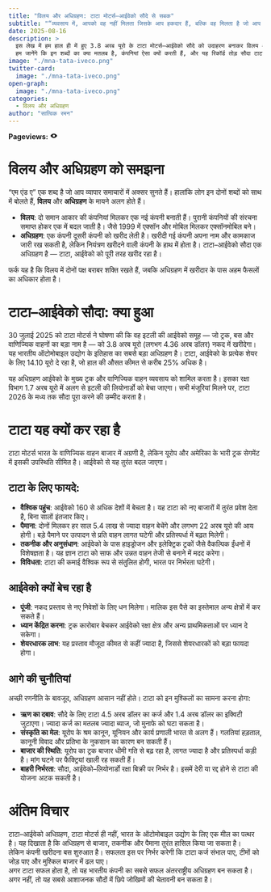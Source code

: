 ```yaml
---
title: "विलय और अधिग्रहण: टाटा मोटर्स–आईवेको सौदे से सबक"
subtitle: "“व्यवसाय में, आपको वह नहीं मिलता जिसके आप हकदार हैं, बल्कि वह मिलता है जो आप तय कर पाते हैं।” — चेस्टर एल. कारास"
date: 2025-08-16
description: >
  इस लेख में हम हाल ही में हुए 3.8 अरब यूरो के टाटा मोटर्स–आईवेको सौदे को उदाहरण बनाकर विलय और अधिग्रहण के बीच का अंतर समझेंगे।
  हम जानेंगे कि इन शब्दों का क्या मतलब है, कंपनियां ऐसा क्यों करती हैं, और यह रिकॉर्ड तोड़ सौदा टाटा मोटर्स के भविष्य को कैसे बदल सकता है।
image: "./mna-tata-iveco.png"
twitter-card:
  image: "./mna-tata-iveco.png"
open-graph:
  image: "./mna-tata-iveco.png"
categories:
  - विलय और अधिग्रहण
author: "सात्विक रमन"
---
```


<p><b>Pageviews:</b> <svg xmlns="http://www.w3.org/2000/svg" width="1em" height="1em" viewBox="0 0 256 256"><path fill="currentColor" d="M247.31 124.76c-.35-.79-8.82-19.58-27.65-38.41C194.57 61.26 162.88 48 128 48S61.43 61.26 36.34 86.35C17.51 105.18 9 124 8.69 124.76a8 8 0 0 0 0 6.5c.35.79 8.82 19.57 27.65 38.4C61.43 194.74 93.12 208 128 208s66.57-13.26 91.66-38.34c18.83-18.83 27.3-37.61 27.65-38.4a8 8 0 0 0 0-6.5M128 168a40 40 0 1 1 40-40a40 40 0 0 1-40 40"/></svg> <span class="waline-pageview-count"></i><p>

# विलय और अधिग्रहण को समझना
“एम एंड ए” एक शब्द है जो आप व्यापार समाचारों में अक्सर सुनते हैं। हालांकि लोग इन दोनों शब्दों को साथ में बोलते हैं, **विलय** और **अधिग्रहण** के मायने अलग होते हैं।

* **विलय**: दो समान आकार की कंपनियां मिलकर एक नई कंपनी बनाती हैं। पुरानी कंपनियों की संरचना समाप्त होकर एक में बदल जाती है। जैसे 1999 में एक्सॉन और मोबिल मिलकर एक्सॉनमोबिल बने।
* **अधिग्रहण**: एक कंपनी दूसरी कंपनी को खरीद लेती है। खरीदी गई कंपनी अपना नाम और कामकाज जारी रख सकती है, लेकिन नियंत्रण खरीदने वाली कंपनी के हाथ में होता है। टाटा–आईवेको सौदा एक अधिग्रहण है — टाटा, आईवेको को पूरी तरह खरीद रहा है।

फर्क यह है कि विलय में दोनों पक्ष बराबर शक्ति रखते हैं, जबकि अधिग्रहण में खरीदार के पास अहम फैसलों का अधिकार होता है।

# टाटा–आईवेको सौदा: क्या हुआ
30 जुलाई 2025 को टाटा मोटर्स ने घोषणा की कि वह इटली की आईवेको समूह — जो ट्रक, बस और वाणिज्यिक वाहनों का बड़ा नाम है — को 3.8 अरब यूरो (लगभग 4.36 अरब डॉलर) नकद में खरीदेगा। यह भारतीय ऑटोमोबाइल उद्योग के इतिहास का सबसे बड़ा अधिग्रहण है। टाटा, आईवेको के प्रत्येक शेयर के लिए 14.10 यूरो दे रहा है, जो हाल की औसत कीमत से करीब 25% अधिक है।

यह अधिग्रहण आईवेको के मुख्य ट्रक और वाणिज्यिक वाहन व्यवसाय को शामिल करता है। इसका रक्षा विभाग 1.7 अरब यूरो में अलग से इटली की लियोनार्डो को बेचा जाएगा। सभी मंजूरियां मिलने पर, टाटा 2026 के मध्य तक सौदा पूरा करने की उम्मीद करता है।

# टाटा यह क्यों कर रहा है
टाटा मोटर्स भारत के वाणिज्यिक वाहन बाजार में अग्रणी है, लेकिन यूरोप और अमेरिका के भारी ट्रक सेगमेंट में इसकी उपस्थिति सीमित है। आईवेको से यह तुरंत बदल जाएगा।

## टाटा के लिए फायदे:

* **वैश्विक पहुंच**: आईवेको 160 से अधिक देशों में बेचता है। यह टाटा को नए बाजारों में तुरंत प्रवेश देता है, बिना सालों इंतजार किए।
* **पैमाना**: दोनों मिलकर हर साल 5.4 लाख से ज्यादा वाहन बेचेंगे और लगभग 22 अरब यूरो की आय होगी। बड़े पैमाने पर उत्पादन से प्रति वाहन लागत घटेगी और प्रतिस्पर्धा में बढ़त मिलेगी।
* **तकनीक और अनुसंधान**: आईवेको के पास हाइड्रोजन और इलेक्ट्रिक ट्रकों जैसे वैकल्पिक ईंधनों में विशेषज्ञता है। यह ज्ञान टाटा को साफ और उन्नत वाहन तेजी से बनाने में मदद करेगा।
* **विविधता**: टाटा की कमाई वैश्विक रूप से संतुलित होगी, भारत पर निर्भरता घटेगी।

## आईवेको क्यों बेच रहा है
* **पूंजी**: नकद प्रस्ताव से नए निवेशों के लिए धन मिलेगा। मालिक इस पैसे का इस्तेमाल अन्य क्षेत्रों में कर सकते हैं।
* **ध्यान केंद्रित करना**: ट्रक कारोबार बेचकर आईवेको रक्षा क्षेत्र और अन्य प्राथमिकताओं पर ध्यान दे सकेगा।
* **शेयरधारक लाभ**: यह प्रस्ताव मौजूदा कीमत से कहीं ज्यादा है, जिससे शेयरधारकों को बड़ा फायदा होगा।

## आगे की चुनौतियां
अच्छी रणनीति के बावजूद, अधिग्रहण आसान नहीं होते। टाटा को इन मुश्किलों का सामना करना होगा:

* **ऋण का दबाव**: सौदे के लिए टाटा 4.5 अरब डॉलर का कर्ज और 1.4 अरब डॉलर का इक्विटी जुटाएगा। ज्यादा कर्ज का मतलब ज्यादा ब्याज, जो मुनाफे को घटा सकता है।
* **संस्कृति का मेल**: यूरोप के श्रम कानून, यूनियन और कार्य प्रणाली भारत से अलग हैं। गलतियां हड़ताल, कानूनी विवाद और प्रतिभा के नुकसान का कारण बन सकती हैं।
* **बाजार की स्थिति**: यूरोप का ट्रक बाजार धीमी गति से बढ़ रहा है, लागत ज्यादा है और प्रतिस्पर्धा कड़ी है। मांग घटने पर फैक्ट्रियां खाली रह सकती हैं।
* **बाहरी निर्भरता**: सौदा, आईवेको–लियोनार्डो रक्षा बिक्री पर निर्भर है। इसमें देरी या रद्द होने से टाटा की योजना अटक सकती है।

# अंतिम विचार
टाटा–आईवेको अधिग्रहण, टाटा मोटर्स ही नहीं, भारत के ऑटोमोबाइल उद्योग के लिए एक मील का पत्थर है। यह दिखाता है कि अधिग्रहण से बाजार, तकनीक और पैमाना तुरंत हासिल किया जा सकता है।  
लेकिन कंपनी खरीदना बस शुरुआत है। सफलता इस पर निर्भर करेगी कि टाटा कर्ज संभाल पाए, टीमों को जोड़ पाए और मुश्किल बाजार में ढल पाए।  
अगर टाटा सफल होता है, तो यह भारतीय कंपनी का सबसे सफल अंतरराष्ट्रीय अधिग्रहण बन सकता है। अगर नहीं, तो यह सबसे आशाजनक सौदों में छिपे जोखिमों की चेतावनी बन सकता है।
